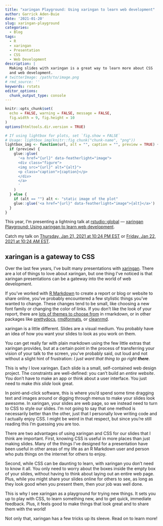 ```yaml
---
title: "xaringan Playground: Using xaringan to learn web development"
author: Garrick Aden-Buie
date: '2021-01-20'
slug: xaringan-playground
categories:
  - Blog
tags:
  - R
  - xaringan
  - Presentation
  - CSS
  - Web Development
description: |
  Making slides with xaringan is a great way to learn more about CSS
  and web development.
# twitterImage: /path/to/image.png
# rmd_source: ''
keywords: rstats
editor_options:
  chunk_output_type: console
---
```


<!-- Links -->
[rstudioglobal]: https://global.rstudio.com/
[talk]: https://global.rstudio.com/student/page/40609
[xaringan]: https://github.com/yihui/xaringan
[rmarkdown]: https://rmarkdown.rstudio.com

```r
knitr::opts_chunk$set(
  echo = FALSE, warning = FALSE, message = FALSE,
  fig.width = 9, fig.height = 10
)
options(htmltools.dir.version = TRUE)

# If using lightbox for plots, set `fig.show = FALSE`
# Usage: lightbox_img(knitr::fig_chunk("chunk-name", "png"))
lightbox_img <- function(url, alt = "", caption = "", preview = TRUE) {
  if (preview) {
    glue::glue(
      '<a href="{url}" data-featherlight="image">
      <div class="figure">
      <img src="{url}" alt="{alt}">
      <p class="caption">{caption}</p>
      </div>
      </a>
      '
    )
  } else {
    if (alt == "") alt <- "static image of the plot"
    glue::glue('<a href="{url}" data-featherlight="image">{alt}</a>')
  }
}
```

::: lead

This year, I'm presenting a lightning talk at [rstudio::global][rstudioglobal] — [xaringan Playground: Using xaringan to learn web development][talk].

Catch my talk on [Thursday, Jan 21, 2021 at 10:24 PM EST](https://everytimezone.com/s/7415d295) or [Friday, Jan 22, 2021 at 10:24 AM EST](https://everytimezone.com/s/83ac54cd).
:::

## xaringan is a gateway to CSS

Over the last few years, I've built many presentations with [[xaringan]]{.pkg}.
There are a lot of things to love about [xaringan]{.pkg},
but one thing I've noticed is that [xaringan]{.pkg} presentations
can be a gateway into the world of web development.

If you've worked with [R Markdown][rmarkdown] to create a report or blog or website to share online, 
you've probably encountered a few stylistic things you've wanted to change.
These changes tend to be small, 
like choosing a new font family or changing the color of links.
If you don't like the look of your report, 
there are [lots of themes to choose from](https://www.datadreaming.org/post/r-markdown-theme-gallery/)
in [rmarkdown]{.pkg}, or in other packages like 
[prettydocs](https://prettydoc.statr.me/),
[rmdformats](https://github.com/juba/rmdformats),
or [cleanrmd](https://pkg.garrickadenbuie.com/cleanrmd/).

[xaringan]{.pkg} is a little different.
Slides are a visual medium.
You probably have an idea of how you want your slides to look as you work on them.

You can get really far with plain markdown using the few little extras that [xaringan]{.pkg} provides,
but at a certain point in the process of transferring your vision of your talk to the screen,
you've probably said,
out loud and not without a slight hint of frustration:
_I just want that thing to go right **there**_.

This is why I love [xaringan]{.pkg}.
Each slide is a small, self-contained web design project.
The constraints are well-defined: you can't build an _entire website_.
You don't have to make an app or think about a user interface.
You just need to make _this slide_ look great.

In point-and-click software, this is where you'd spend some time dragging text and images around or digging through menus to make your slides look awesome.
In [xaringan]{.pkg}, your slides are web page,
so we instead need to turn to CSS to style our slides.
I'm not going to say that one method is necessarily better than the other,
just that I personally love writing code and I actually enjoy CSS.
I might be weird in that respect,
but since you're still reading this I'm guessing you are too.

There are two advantages of using [xaringan]{.pkg} and CSS for our slides that I think are important.
First, knowing CSS is useful in more places than just making slides.
Many of the things I've designed for a presentation
have been useful in other areas of my life as an R Markdown user and person who puts things on the internet for others to enjoy.

Second, while CSS can be daunting to learn, with [xaringan]{.pkg} you don't need to know it all.
You only need to worry about the boxes inside the empty box of your slides,
without having to think about laying out an entire web page.
Plus, while you might share your slides online for others to see,
as long as they look good when you present them, then your job was well done.

This is why I see [xaringan]{.pkg} as a playground for trying new things.
It sets you up to play with CSS, to learn something new, and to get quick, immediate feedback.
Plus, it feels good to make things that look great and to share them with the world!

Not only that, [xaringan]{.pkg} has a few tricks up its sleeve.
Read on to learn more!


